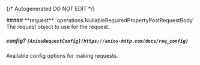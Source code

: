 {/* Autogenerated DO NOT EDIT  */}

<Collapsible>
    ##### **request** `operations.NullableRequiredPropertyPostRequestBody`
    The request object to use for the request.
    <Collapsible.Break/>
    <NullableRequiredPropertyPostRequestBody/>
</Collapsible>

##### **config?** `[AxiosRequestConfig](https://axios-http.com/docs/req_config)`
Available config options for making requests.

